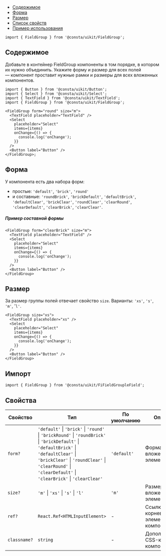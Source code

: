 

<MdxMenu>

- [Содержимое](#содержимое)
- [Форма](#форма)
- [Размер](#размер)
- [Список свойств](#свойства)
- [Пример использования](#пример)

</MdxMenu>

```tsx
import { FieldGroup } from '@consta/uikit/FieldGroup';
```

## Содержимое

Добавьте в контейнер FieldGroup компоненты в том порядке, в котором их нужно
объединить. Укажите форму и размер для всех полей — компонент проставит нужные
рамки и размеры для всех вложенных компонентов.

```tsx
import { Button } from '@consta/uikit/Button';
import { Select } from '@consta/uikit/Select';
import { TextField } from '@consta/uikit/TextField';
import { FieldGroup } from '@consta/uikit/FieldGroup';

<FieldGroup form="round" size="m">
  <TextField placeholder="TextField" />
  <Select
    placeholder="Select"
    items={items}
    onChange={() => {
      console.log('onChange');
    }}
  />
  <Button label="Button" />
</FieldGroup>;
```

<FieldGroupExample />

## Форма

У компонента есть два набора форм:

- простые: `'default'`, `'brick'`, `'round'`
- и составные: `'roundBrick'`, `'brickDefault'`, `'defaultBrick'`, `'defaultClear'`, `'brickClear'`, `'roundClear'`, `'clearRound'`, `'clearDefault'`, `'clearBrick'`, `'clearClear'`.

##### Пример составной формы

```tsx
<FieldGroup form="clearBrick" size="m">
  <TextField placeholder="TextField" />
  <Select
    placeholder="Select"
    items={items}
    onChange={() => {
      console.log('onChange');
    }}
  />
  <Button label="Button" />
</FieldGroup>
```

<FieldGroupExampleForm />

## Размер

За размер группы полей отвечает свойство `size`. Варианты: `'xs'`, `'s'`, `'m'`, '`l'`.

```tsx
<FieldGroup size="xs">
  <TextField placeholder="xs" />
  <Select
    placeholder="Select"
    items={items}
    onChange={() => {
      console.log('onChange');
    }}
  />
  <Button label="Button" />
</FieldGroup>
```

<FieldGroupExampleSize />

## Импорт

```tsx
import { FieldGroup } from '@consta/uikit/FiFieldGroupleField';
```

## Свойства

| Свойство     | Тип                                                                                                                                                                                                                                                                                                     | По умолчанию | Описание                                  |
| ------------ | ------------------------------------------------------------------------------------------------------------------------------------------------------------------------------------------------------------------------------------------------------------------------------------------------------- | ------------ | ----------------------------------------- |
| `form?`      | `'default'` &#124; `'brick'` &#124; `'round'` &#124; `'brickRound'` &#124; `'roundBrick'` &#124; `'brickDefault'` &#124; `'defaultBrick'` &#124; `'defaultClear'` &#124; `'brickClear'` &#124; `'roundClear'` &#124; `'clearRound'` &#124; `'clearDefault'` &#124; `'clearBrick'` &#124; `'clearClear'` | `'default'`  | Форма вложенных элементов                 |
| `size?`      | `'m'` &#124; `'xs'` &#124; `'s'` &#124; `'l'`                                                                                                                                                                                                                                                           | `'m'`        | Размер вложенных элементов                |
| `ref?`       | `React.Ref<HTMLInputElement>`                                                                                                                                                                                                                                                                           | -            | Ссылка на корневой DOM-элемент компонента |
| `classname?` | `string`                                                                                                                                                                                                                                                                                                | -            | Дополнительный CSS-класс компонента       |
